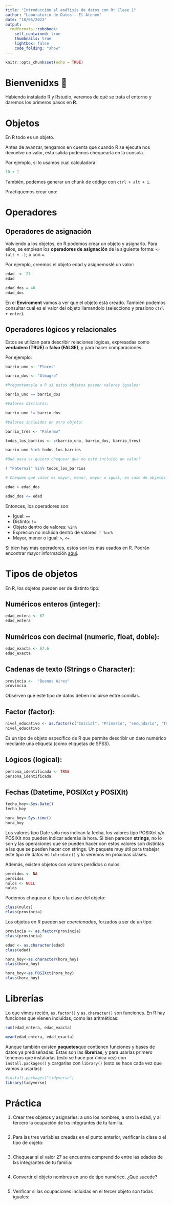 ```yaml
---
title: "Introducción al análisis de datos con R: Clase 1"
author: "Laboratorio de Datos - El Ateneo"
date: "18/05/2023"
output: 
  rmdformats::robobook:
    self_contained: true
    thumbnails: true
    lightbox: false
    code_folding: "show"
---
```


```r
knitr::opts_chunk$set(echo = TRUE)
```


# Bienvenidxs 🙌

Habiendo instalado R  y Rstudio, veremos de qué se trata el entorno y daremos los primeros pasos en **R**. 


# Objetos

En R todo es un objeto.

Antes de avanzar, tengamos en cuenta que cuando R se ejecuta nos devuelve un valor, esta salida podemos chequearla en la consola. 

Por ejemplo, si lo usamos cual calculadora:

```r

10 + 1

```

También, podemos generar un chunk de código con `ctrl + alt + i`.

Practiquemos crear uno: 



# Operadores

## Operadores de asignación

Volviendo a los objetos, en R podemos crear un objeto y asignarlo. Para ellos, se emplean los **operadores de asignación** de la siguiente forma:   `<-` `(alt + -)`; o con `=`.

Por ejemplo, creemos el objeto edad y asignemoslé un valor: 

```r
edad  <- 27
edad

edad_dos = 40
edad_dos
```

En el **Enviroment** vamos a ver que el objeto está creado. También podemos consultar cuál es el valor del objeto llamandolo (selecciono y presiono `ctrl + enter`). 

## Operadores lógicos y relacionales

Estos se utilizan para describir relaciones lógicas, expresadas como **verdadero (TRUE)** o **falso (FALSE)**, y para hacer comparaciones.

Por ejemplo:

```r
barrio_uno <- "Flores"

barrio_dos <- "Almagro"

#Preguntemosle a R si estos objetos poseen valores iguales: 

barrio_uno == barrio_dos

#Valores distintos:

barrio_uno != barrio_dos

#Valores incluidos en otro objeto: 

barrio_tres <- "Palermo"

todos_los_barrios <- c(barrio_uno, barrio_dos, barrio_tres)

barrio_uno %in% todos_los_barrios

#Qué pasa si quiero chequear que no esté incluído un valor?

! "Paternal" %in% todos_los_barrios

# Chequeo qué valor es mayor, menor, mayor o igual, en caso de objetos numéricos: 

edad > edad_dos

edad_dos <= edad

```

Entonces, los operadores son: 

- Igual: `==`
- Distinto: `!=`
- Objeto dentro de valores: `%in%`
- Expresión no incluída dentro de valores: `! %in%`
- Mayor, menor o igual: `>`, `<=`

Si bien hay más operadores, estos son los más usados en R. Podrán encontrar mayor información [aquí](https://bookdown.org/jboscomendoza/r-principiantes4/operadores-logicos.html).


# Tipos de objetos

En R, los objetos pueden ser de distinto tipo: 

## Numéricos enteros (integer):

```r

edad_entera <- 67
edad_entera

```

## Numéricos con decimal (numeric, float, doble):

```r
edad_exacta <- 67.6
edad_exacta
```

## Cadenas de texto (Strings o Character):

```r
provincia <-  "Buenos Aires"
provincia

```

Observen que este tipo de datos deben incluirse entre comillas. 

## Factor (factor): 

```r
nivel_educativo <- as.factor(c("Inicial", "Primario", "secundario", "Terciario", "Universitario"))
nivel_educativo
```
Es un tipo de objeto específico de R que permite describir un dato numérico mediante una etiqueta (como etiquetas de SPSS). 

## Lógicos (logical):

```r
persona_identificada <- TRUE
persona_identificada

```

## Fechas (Datetime, POSIXct y POSIXlt)

```r

fecha_hoy<-Sys.Date()
fecha_hoy

hora_hoy<-Sys.time()
hora_hoy

```

Los valores tipo Date sólo nos indican la fecha, los valores tipo POSIXct y/o POSIXlt nos pueden indicar además la hora. Si bien parecen **strings**, no lo son y las operaciones que se pueden hacer con estos valores son distintas a las que se pueden hacer con strings. Un paquete muy útil para trabajar este tipo de datos es `lubridate()` y lo veremos en próximas clases.


Además, existen objetos con valores perdidos o nulos:

```r
perdidos <- NA
perdidos
nulos <- NULL
nulos

```

Podemos chequear el tipo o la clase del objeto: 

```r
class(nulos)
class(provincia)
```

Los objetos en R pueden ser *coercionados*, forzados a ser de un tipo:

```r
provincia <- as.factor(provincia)
class(provincia)

edad <- as.character(edad)
class(edad)

hora_hoy<-as.character(hora_hoy)
class(hora_hoy)

hora_hoy<-as.POSIXct(hora_hoy)
class(hora_hoy)

```

# Librerías

Lo que vimos recién, `as.factor()` y `as.character()` son funciones. En R hay funciones que vienen incluídas, como las aritméticas:

```r
sum(edad_entera, edad_exacta)

mean(edad_entera, edad_exacta)
```
Aunque también existen **paquetes**que contienen funciones y bases de datos ya prediseñadas. Éstas son las **librerías**, y para usarlas primero tenemos que instalarlas (esto se hace por única vez) con `install.packages()` y cargarlas con `library()` (esto se hace cada vez que vamos a usarlas):

```r
#install.packages("tidyverse")
library(tidyverse)
```


# Práctica

1. Crear tres objetos y asignarles: a uno los nombres, a otro la edad, y al tercero la ocupación de lxs integrantes de tu familia. 

```r

```

2. Para las tres variables creadas en el punto anterior, verificar la clase o el tipo de objeto: 

```r

```

3. Chequear si el valor 27 se encuentra comprendido entre las edades de lxs integrantes de tu familia: 

```r

```

4. Convertir el objeto nombres en uno de tipo numérico. ¿Qué sucede?

```r

```
5. Verificar si las ocupaciones incluidas en el tercer objeto son todas iguales:

```r

```

